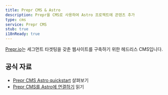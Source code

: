```yaml
---
title: Prepr CMS & Astro
description: Prepr을 CMS로 사용하여 Astro 프로젝트에 콘텐츠 추가
type: cms
service: Prepr CMS
stub: true
i18nReady: true
---
```


[Prepr.io](https://www.prepr.io/)는 세그먼트 타겟팅을 갖춘 웹사이트를 구축하기 위한 헤드리스 CMS입니다.

## 공식 자료

- [Prepr CMS Astro quickstart](https://github.com/preprio/astro-quick-start) 살펴보기
- [Prepr CMS를 Astro에 연결하기](https://docs.prepr.io/connecting-front-end-apps/astro) 읽기
